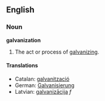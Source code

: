 {{Wikipedia}}
==English==

===Noun===

'''galvanization'''

#The act or process of [[galvanize|galvanizing]].

====Translations====
* Catalan: [[galvanització]]
* German: [[Galvanisierung]]
* Latvian: [[galvanizācija]] ''f''